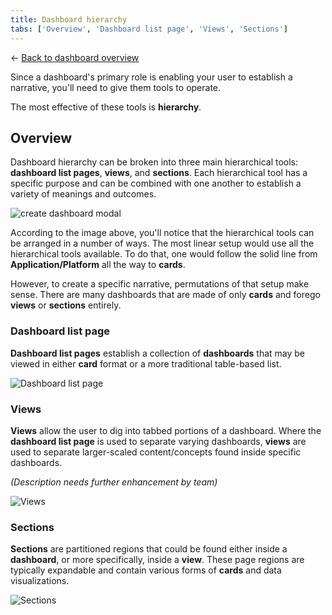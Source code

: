```yaml
---
title: Dashboard hierarchy
tabs: ['Overview', 'Dashboard list page', 'Views', 'Sections']
---
```


<- [Back to dashboard overview](https://pages.github.ibm.com/cdai-design/pal/patterns/dashboards/usage)

<PageDescription>

Since a dashboard's primary role is enabling your user to establish a narrative, you'll need to give them tools to operate. 

The most effective of these tools is **hierarchy**. 



</PageDescription>




## Overview

Dashboard hierarchy can be broken into three main hierarchical tools: **dashboard list pages**, **views**, and **sections**. Each hierarchical tool has a specific purpose and can be combined with one another to establish a variety of meanings and outcomes.


<Row>
  <Column colMd={4} colLg={8}>

![create dashboard modal](/images/hierarchyFlow.png)

</Column>
</Row>

According to the image above, you'll notice that the hierarchical tools can be arranged in a number of ways. The most linear setup would use all the hierarchical tools available. To do that, one would follow the solid line from **Application/Platform** all the way to **cards**.

However, to create a specific narrative, permutations of that setup make sense. There are many dashboards that are made of only **cards** and forego **views** or **sections** entirely.

### Dashboard list page

**Dashboard list pages** establish a collection of **dashboards** that may be viewed in either **card** format or a more traditional table-based list.

<Row>
  <Column colMd={4} colLg={8}>

![Dashboard list page](images/dashboardListHero_grid.png)

</Column>
</Row>



### Views

**Views** allow the user to dig into tabbed portions of a dashboard. Where the **dashboard list page** is used to separate varying dashboards, **views** are used to separate larger-scaled content/concepts found inside specific dashboards.

_(Description needs further enhancement by team)_


<Row>
  <Column colMd={4} colLg={8}>

![Views](images/viewsHero.png)

</Column>
</Row>


### Sections

**Sections** are partitioned regions that could be found either inside a **dashboard**, or more specifically, inside a **view**. These page regions are typically expandable and contain various forms of **cards** and data visualizations.

<Row>
  <Column colMd={4} colLg={8}>

![Sections](images/sectionsHero.png)

</Column>
</Row>



